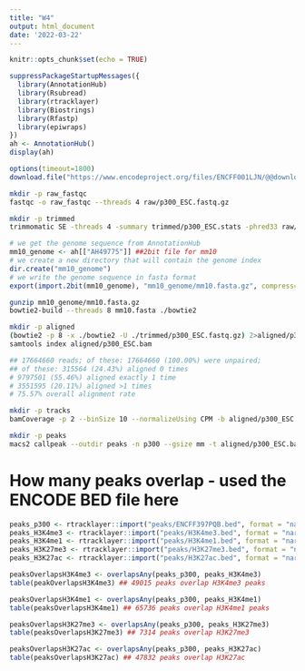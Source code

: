 ```yaml
---
title: "W4"
output: html_document
date: '2022-03-22'
---
```


```r
knitr::opts_chunk$set(echo = TRUE)
```

```r
suppressPackageStartupMessages({
  library(AnnotationHub)
  library(Rsubread)
  library(rtracklayer)
  library(Biostrings)
  library(Rfastp)
  library(epiwraps)
})
ah <- AnnotationHub()
display(ah)
```

```r
options(timeout=1800)
download.file("https://www.encodeproject.org/files/ENCFF001LJN/@@download/ENCFF001LJN.fastq.gz", dest="raw/p300_ESC.fastq.gz")
```

```bash
mkdir -p raw_fastqc
fastqc -o raw_fastqc --threads 4 raw/p300_ESC.fastq.gz
```

```bash
mkdir -p trimmed
trimmomatic SE -threads 4 -summary trimmed/p300_ESC.stats -phred33 raw/p300_ESC.fastq.gz trimmed/p300_ESC.fastq.gz ILLUMINACLIP:TruSeq3-SE.fa:2:15:4:4:true LEADING:20 TRAILING:20 SLIDINGWINDOW:4:15 MINLEN:25 ## Dropped 1.6% of reads
```

```r
# we get the genome sequence from AnnotationHub
mm10_genome <- ah[["AH49775"]] ##2bit file for mm10
# we create a new directory that will contain the genome index
dir.create("mm10_genome")
# we write the genome sequence in fasta format
export(import.2bit(mm10_genome), "mm10_genome/mm10.fasta.gz", compress=TRUE)
```

```bash
gunzip mm10_genome/mm10.fasta.gz
bowtie2-build --threads 8 mm10.fasta ./bowtie2
```

```bash
mkdir -p aligned
(bowtie2 -p 8 -x ./bowtie2 -U ./trimmed/p300_ESC.fastq.gz) 2>aligned/p300_ESC.bowtie2 | samtools view -bS - | samtools sort -@8 -m 2G - > aligned/p300_ESC.bam
samtools index aligned/p300_ESC.bam

## 17664660 reads; of these: 17664660 (100.00%) were unpaired; 
## of these: 315564 (24.43%) aligned 0 times
# 9797501 (55.46%) aligned exactly 1 time
# 3551595 (20.11%) aligned >1 times
# 75.57% overall alignment rate
```

```bash
mkdir -p tracks
bamCoverage -p 2 --binSize 10 --normalizeUsing CPM -b aligned/p300_ESC.bam -o tracks/p300_ESC.bw
```
```bash
mkdir -p peaks
macs2 callpeak --outdir peaks -n p300 --gsize mm -t aligned/p300_ESC.bam ##84110 peaks
```

# How many peaks overlap - used the ENCODE BED file here

```r
peaks_p300 <- rtracklayer::import("peaks/ENCFF397PQB.bed", format = "narrowPeak")
peaks_H3K4me3 <- rtracklayer::import("peaks/H3K4me3.bed", format = "narrowPeak")
peaks_H3K4me1 <- rtracklayer::import("peaks/H3K4me1.bed", format = "narrowPeak")
peaks_H3K27me3 <- rtracklayer::import("peaks/H3K27me3.bed", format = "narrowPeak")
peaks_H3K27ac <- rtracklayer::import("peaks/H3K27ac.bed", format = "narrowPeak")

peaksOverlapsH3K4me3 <- overlapsAny(peaks_p300, peaks_H3K4me3)
table(peakOverlapsH3K4me3) ## 49015 peaks overlap H3K4me3 peaks

peaksOverlapsH3K4me1 <- overlapsAny(peaks_p300, peaks_H3K4me1)
table(peaksOverlapsH3K4me1) ## 65736 peaks overlap H3K4me1 peaks

peaksOverlapsH3K27me3 <- overlapsAny(peaks_p300, peaks_H3K27me3)
table(peaksOverlapsH3K27me3) ## 7314 peaks overlap H3K27me3

peaksOverlapsH3K27ac <- overlapsAny(peaks_p300, peaks_H3K27ac)
table(peaksOverlapsH3K27ac) ## 47832 peaks overlap H3K27ac
```